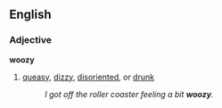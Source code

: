 ==English==
===Adjective===
'''woozy'''
#[[queasy]], [[dizzy]], [[disoriented]], or [[drunk]]
#:''I got off the roller coaster feeling a bit '''woozy'''.''